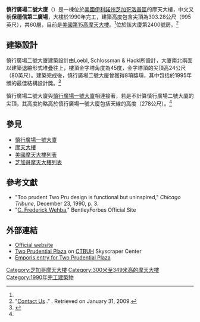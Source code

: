 {{Infobox building
|name               = 慎行廣場二號大廈<br/>Two Prudential Plaza
|image              = Two Prudential Plaza Chicago in May 2016.jpg
|image_size         = 200px
|caption            = 2016年的慎行廣場二號大廈
|location           = {{USA}}[[伊利諾州|伊利諾州]][[芝加哥|芝加哥]]<br/>180 N. Stetson Av.
|latd  = 41| latm = 53| lats = 08| latNS = N
|longd = 87| longm = 37| longs = 22| longEW = W
|iso_region         = US-IL_source:dewiki
|coordinates_display= title
|status             = 完工
|roof               = 277.98公尺（912英尺）<ref name=emporis/>
|antenna_spire      = 303.28公尺（995英尺）<ref name=skyscraperCenter>{{cite web |url=http://skyscrapercenter.com/building/two-prudential-plaza/489 |title=Two Prudential Plaza - The Skyscraper Center |work=Council on Tall Buildings and Urban Habitat |accessdate=2015-02-10 |archive-date=2015-02-24 |archive-url=https://web.archive.org/web/20150224021653/http://skyscrapercenter.com/building/two-prudential-plaza/489 |dead-url=no }}</ref>
|floor_count        = 64層<ref name=skyscraperCenter/>
|building_type      = 混和
|start_date         = 1988年
|completion_date    = 1990年
|floor_area         = {{convert|1400000|sqft|m2|abbr=on}}<ref name=skyscraperCenter/>
|developer          = 
|architect          = Loebl, Schlossman & Hackl<br />Stephen T. Wright
|main_contractor    = {{link-en|Turner Construction Company|Turner Construction Company}}
|structural_engineer= CBM Engineers Inc.
|references         = <ref name=skyscraperCenter/>
}}

'''慎行廣場二號大廈'''（{{lang-en|'''Two Prudential Plaza'''}}）是一棟位於[[美國|美國]][[伊利諾州|伊利諾州]][[芝加哥|芝加哥]][[洛普區|洛普區]]的摩天大樓，中文又稱'''保德信第二廣場'''，大樓於1990年完工，建築高度包含尖頂為303.28公尺（995英尺），共60層，目前是[[美國摩天大樓列表|美國第15高摩天大樓]]。<ref name=skyscraperCenter/>{{link-en|加拿大駐外機構列表|List of diplomatic missions of Canada|加拿大駐芝加哥總領事館}}位於該大廈第2400號房。<ref>"[http://www.canadainternational.gc.ca/chicago/contact-contactez.aspx?lang=eng Contact Us] {{Wayback|url=http://www.canadainternational.gc.ca/chicago/contact-contactez.aspx?lang=eng |date=20090404115719 }}." ''{{link-en|加拿大駐外機構列表|List of diplomatic missions of Canada}}''. Retrieved on January 31, 2009.</ref>

==建築設計==
慎行廣場二號大廈建築設計由Loebl, Schlossman & Hackl所設計，大廈南北兩面以建築退縮形式堆疊往上，樓頂金字塔角度為45度，金字塔頂的尖頂高24公尺（80英尺）。建築完成後，慎行廣場二號大廈曾獲得8項獎項，其中包括{{link-en|伊利諾州結構工程技師公會|Structural Engineers Association of Illinois}}於1995年頒的最佳結構設計獎。<ref name="emporis">{{cite web|url=http://www.emporis.com/en/wm/bu/?id=2prudentialplaza-chicago-il-usa|title=Two Prudential Plaza, Chicago|publisher=Emporis|accessdate=2009-07-17|archive-date=2012-04-01|archive-url=https://www.webcitation.org/66bdUmHBn?url=http://www.emporis.com/building/two-prudential-plaza-chicago-il-usa|dead-url=no}}</ref>

慎行廣場二號大廈與[[慎行廣場一號大廈|慎行廣場一號大廈]]相連接著，若是不計算慎行廣場二號大廈的尖頂，其高度約略高於慎行廣場一號大廈包括天線的高度（278公尺）。<ref name=emporis/>

== 參見 ==
* [[慎行廣場一號大廈|慎行廣場一號大廈]]
* [[摩天大樓|摩天大樓]]
* [[美國摩天大樓列表|美國摩天大樓列表]]
* [[芝加哥摩天大樓列表|芝加哥摩天大樓列表]]

==參考文獻==
{{reflist}}
*"Too prudent Two Pru design is functional but uninspired," ''Chicago Tribune'', December 23, 1990, p. 3.
*"[https://web.archive.org/web/20070104013612/http://bentleyforbes.com/bios/wehbasr.html C. Frederick Wehba]," BentleyForbes Official Site

==外部連結==
*[https://web.archive.org/web/20070107175527/http://pruplaza.bentleyforbes.com/bentleyforbes.htm Official website]
* [http://skyscrapercenter.com/chicago/two-prudential-plaza/ Two Prudential Plaza] {{Webarchive|url=https://archive.is/20130202112957/http://skyscrapercenter.com/chicago/two-prudential-plaza/ |date=2013-02-02 }} on [[CTBUH|CTBUH]] Skyscraper Center
*[http://www.emporis.com/en/wm/bu/?id=117119 Emporis entry for Two Prudential Plaza] {{Wayback|url=http://www.emporis.com/en/wm/bu/?id=117119 |date=20070206214151 }}

{{摩天大楼}}
{{DEFAULTSORT:Prudential Plaza, Two}}

[[Category:芝加哥摩天大樓|Category:芝加哥摩天大樓]]
[[Category:300米至349米高的摩天大樓|Category:300米至349米高的摩天大樓]]
[[Category:1990年完工建築物|Category:1990年完工建築物]]